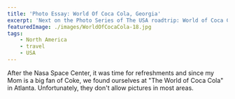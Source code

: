 ```yaml
---
title: 'Photo Essay: World Of Coca Cola, Georgia'
excerpt: 'Next on the Photo Series of The USA roadtrip: World of Coca Cola'
featuredImage: ./images/WorldOfCocaCola-18.jpg
tags:
    - North America
    - travel
    - USA
---
```


After the Nasa Space Center, it was time for refreshments and since my Mom is a big fan of Coke, we found ourselves at
"The World of Coca Cola" in Atlanta. Unfortunately, they don't allow pictures in most areas.

<ImageGallery relativeDirectory={props.path} />

